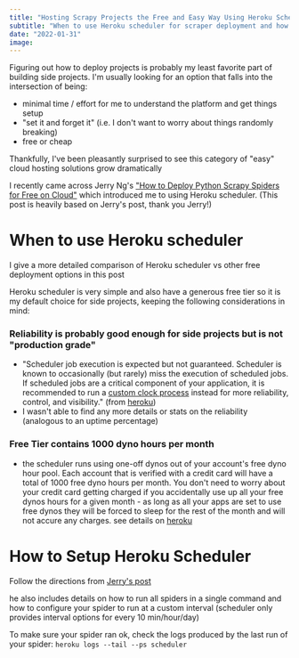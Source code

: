```yaml
---
title: "Hosting Scrapy Projects the Free and Easy Way Using Heroku Scheduler"
subtitle: "When to use Heroku scheduler for scraper deployment and how to set it up"
date: "2022-01-31"
image:
---
```

Figuring out how to deploy projects is probably my least favorite part of building side projects.  I'm usually looking for an option that falls into the intersection of being:
 * minimal time / effort for me to understand the platform and get things setup
 * "set it and forget it" (i.e. I don't want to worry about things randomly breaking)
 * free or cheap

Thankfully, I've been pleasantly surprised to see this category of "easy" cloud hosting solutions grow dramatically

I recently came across  Jerry Ng's ["How to Deploy Python Scrapy Spiders for Free on Cloud"](https://jerrynsh.com/how-to-deploy-python-scrapy-spiders-for-free-on-cloud/) which introduced me to using Heroku scheduler. (This post is heavily based on Jerry's post, thank you Jerry!)

# When to use Heroku scheduler

I give a more detailed comparison of Heroku scheduler vs other free deployment options in this post

Heroku scheduler is very simple and also have a generous free tier so it is my default choice for side projects, keeping the following considerations in mind:

### Reliability is probably good enough for side projects but is not "production grade"

- "Scheduler job execution is expected but not guaranteed. Scheduler is known to occasionally (but rarely) miss the execution of scheduled jobs. If scheduled jobs are a critical component of your application, it is recommended to run a [custom clock process](https://devcenter.heroku.com/articles/scheduled-jobs-custom-clock-processes) instead for more reliability, control, and visibility." (from [heroku](https://devcenter.heroku.com/articles/scheduler))
- I wasn't able to find any more details or stats on the reliability (analogous to an uptime percentage)

### Free Tier contains 1000 dyno hours per month

- the scheduler runs using one-off dynos out of your account's free dyno hour pool. Each account that is verified with a credit card will have a total of 1000 free dyno hours per month. You don't need to worry about your credit card getting charged if you accidentally use up all your free dynos hours for a given month - as long as all your apps are set to use free dynos they will be forced to sleep for the rest of the month and will not accure any charges. see details on [heroku](https://devcenter.heroku.com/articles/free-dyno-hours#free-dyno-hour-pool)

# How to Setup Heroku Scheduler

Follow the directions from [Jerry's post](https://jerrynsh.com/how-to-deploy-python-scrapy-spiders-for-free-on-cloud/)

he also includes details on how to run all spiders in a single command and how to configure your spider to run at a custom interval (scheduler only provides interval options for every 10 min/hour/day)

To make sure your spider ran ok, check the logs produced by the last run of your spider: `heroku logs --tail --ps scheduler`


